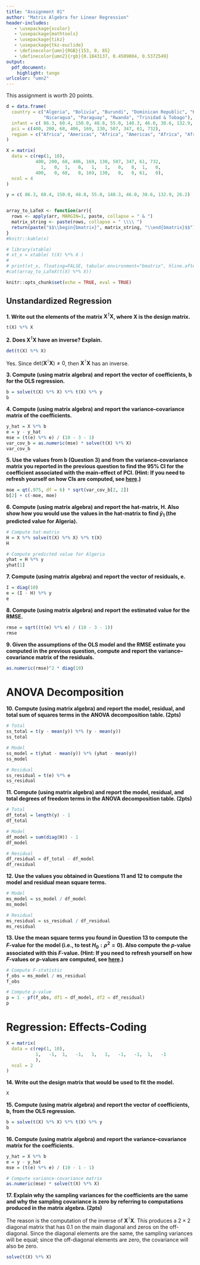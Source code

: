 ```yaml
---
title: "Assignment 01"
author: "Matrix Algebra for Linear Regression"
header-includes:
   - \usepackage{xcolor}
   - \usepackage{mathtools}
   - \usepackage{tikz}
   - \usepackage{tkz-euclide}
   - \definecolor{umn}{RGB}{153, 0, 85}
   - \definecolor{umn2}{rgb}{0.1843137, 0.4509804, 0.5372549}
output: 
  pdf_document:
    highlight: tango
urlcolor: "umn2"
---
```



This assignment is worth 20 points. 





```r
d = data.frame(
  country = c("Algeria", "Bolivia", "Burundi", "Dominican Republic", "Kenya", "Malawi", 
              "Nicaragua", "Paraguay", "Rwanda", "Trinidad & Tobago"),
  infant = c( 86.3, 60.4, 150.0, 48.8, 55.0, 148.3, 46.0, 38.6, 132.9, 26.2),
  pci = c(400, 200, 68, 406, 169, 130, 507, 347, 61, 732),
  region = c("Africa", "Americas", "Africa", "Americas", "Africa", "Africa", "Americas", "Americas", "Africa", "Americas")
)

X = matrix(
  data = c(rep(1, 10),
           400, 200, 68, 406, 169, 130, 507, 347, 61, 732, 
             1,   0,  1,   0,   1,   1,   0,   0,  1,   0, 
           400,   0, 68,   0, 169, 130,   0,   0, 61,   0),
  ncol = 4
)

y = c( 86.3, 60.4, 150.0, 48.8, 55.0, 148.3, 46.0, 38.6, 132.9, 26.2)


array_to_LaTeX <- function(arr){
  rows <- apply(arr, MARGIN=1, paste, collapse = " & ")
  matrix_string <- paste(rows, collapse = " \\\\ ")
  return(paste("$$\\begin{bmatrix}", matrix_string, "\\end{bmatrix}$$"))
}
#knitr::kable(x)

# library(xtable)
# xt_x = xtable( t(X) %*% X )
# 
# print(xt_x, floating=FALSE, tabular.environment="bmatrix", hline.after=NULL, include.rownames=FALSE, include.colnames=FALSE)
#cat(array_to_LaTeX(t(X) %*% X))
```


```r
knitr::opts_chunk$set(echo = TRUE, eval = TRUE)
```


## Unstandardized Regression

**1. Write out the elements of the matrix $\mathbf{X}^{\intercal}\mathbf{X}$, where $\mathbf{X}$ is the design matrix.**

```r
t(X) %*% X
```

\vspace{2em}

**2. Does $\mathbf{X}^{\intercal}\mathbf{X}$ have an inverse? Explain.**

```r
det(t(X) %*% X)
```

Yes. Since $\mathrm{det}(\mathbf{X}^{\intercal}\mathbf{X})\neq0$, then $\mathbf{X}^{\intercal}\mathbf{X}$ has an inverse.


\vspace{2em}

**3. Compute (using matrix algebra) and report the vector of coefficients, b for the OLS regression.**

```r
b = solve(t(X) %*% X) %*% t(X) %*% y
b
```

\newpage

**4.  Compute (using matrix algebra) and report the variance--covariance matrix of the coefficients.**

```r
y_hat = X %*% b
e = y - y_hat
mse = (t(e) %*% e) / (10 - 3 - 1)
var_cov_b = as.numeric(mse) * solve(t(X) %*% X)
var_cov_b
```

\vspace{2em}

**5. Use the values from b (Question 3) and from the variance--covariance matrix you reported in the previous question to find the 95% CI for the coefficient associated with the main-effect of PCI. (Hint: If you need to refresh yourself on how CIs are computed, see [here](https://zief0002.github.io/epsy-8252/misc/s21-05-probability-distributions-in-regression.html).)**

```r
moe = qt(.975, df = 6) * sqrt(var_cov_b[2, 2]) 
b[2] + c(-moe, moe)
```

\vspace{2em}

**6. Compute (using matrix algebra) and report the hat-matrix, H. Also show how you would use the values in the hat-matrix to find $\hat{y}_1$ (the predicted value for Algeria).**

```r
# Compute hat-matrix
H = X %*% solve(t(X) %*% X) %*% t(X)
H

# Compute predicted value for Algeria
yhat = H %*% y
yhat[1]
```

\vspace{2em}

**7. Compute (using matrix algebra) and report the vector of residuals, e.**

```r
I = diag(10)
e = (I - H) %*% y
e
```


\vspace{2em}

**8. Compute (using matrix algebra) and report the estimated value for the RMSE.**

```r
rmse = sqrt((t(e) %*% e) / (10 - 3 - 1))
rmse
```



\newpage

**9. Given the assumptions of the OLS model and the RMSE estimate you computed in the previous question, compute and report the variance--covariance matrix of the residuals.**


```r
as.numeric(rmse)^2 * diag(10)
```

# ANOVA Decomposition

**10. Compute (using matrix algebra) and report the model, residual, and total sum of squares terms in the ANOVA decomposition table. (2pts)**


```r
# Total
ss_total = t(y - mean(y)) %*% (y - mean(y))
ss_total

# Model
ss_model = t(yhat - mean(y)) %*% (yhat - mean(y))
ss_model

# Residual
ss_residual = t(e) %*% e
ss_residual
```

\vspace{2em}

**11. Compute (using matrix algebra) and report the model, residual, and total degrees of freedom terms in the ANOVA decomposition table. (2pts)**

```r
# Total
df_total = length(y) - 1
df_total

# Model
df_model = sum(diag(H)) - 1
df_model

# Residual
df_residual = df_total - df_model
df_residual
```

\vspace{2em}

**12. Use the values you obtained in Questions 11 and 12 to compute the model and residual mean square terms.**

```r
# Model
ms_model = ss_model / df_model
ms_model

# Residual
ms_residual = ss_residual / df_residual
ms_residual
```

\newpage

**13. Use the mean square terms you found in Question 13 to compute the *F*-value for the model (i.e., to test $H_0:\rho^2=0$). Also compute the *p*-value associated with this *F*-value. (Hint: If you need to refresh yourself on how *F*-values or *p*-values are computed, see [here](https://zief0002.github.io/epsy-8252/misc/s21-05-probability-distributions-in-regression.html).)**

```r
# Compute F-statistic
f_obs = ms_model / ms_residual
f_obs

# Compute p-value
p = 1 - pf(f_obs, df1 = df_model, df2 = df_residual)
p
```



# Regression: Effects-Coding


```r
X = matrix(
  data = c(rep(1, 10),
           1,   -1,  1,   -1,   1,   1,   -1,   -1,  1,   -1
           ),
  ncol = 2
)

```

**14. Write out the design matrix that would be used to fit the model. **

```r
X
```


\vspace{2em}

**15. Compute (using matrix algebra) and report the vector of coefficients, b, from the OLS regression.**

```r
b = solve(t(X) %*% X) %*% t(X) %*% y
b
```


\newpage

**16. Compute (using matrix algebra) and report the variance--covariance matrix for the coefficients.**

```r
y_hat = X %*% b
e = y - y_hat
mse = (t(e) %*% e) / (10 - 1 - 1)

# Compute variance-covariance matrix
as.numeric(mse) * solve(t(X) %*% X)
```

\vspace{2em}

**17. Explain why the sampling variances for the coefficients are the same and why the sampling covariance is zero by referring to computations produced in the matrix algebra. (2pts)**

The reason is the computation of the inverse of $\mathbf{X}^{\intercal}\mathbf{X}$. This produces a $2\times 2$ diagonal matrix that has 0.1 on the main diagonal and zeros on the off-diagonal. Since the diagonal elements are the same, the sampling variances will be equal; since the off-diagonal elements are zero, the covariance will also be zero.

```r
solve(t(X) %*% X)
```

